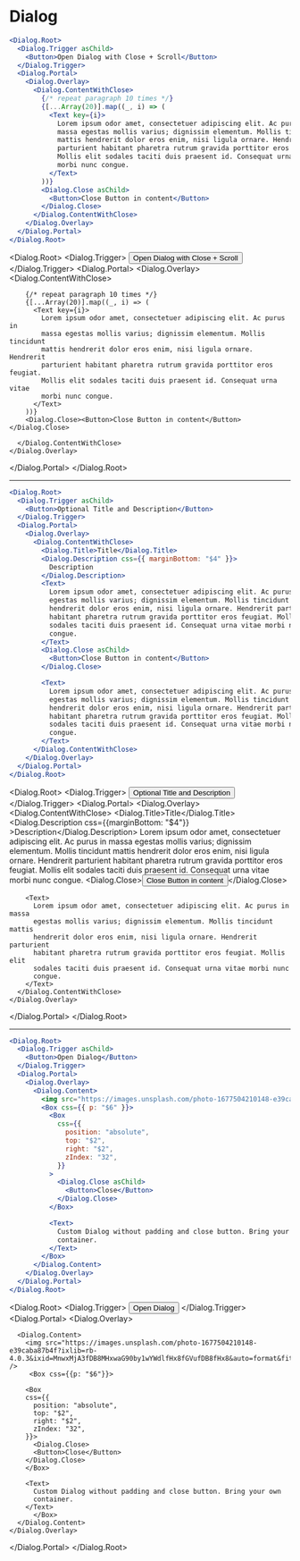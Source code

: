 
# Dialog

```jsx
<Dialog.Root>
  <Dialog.Trigger asChild>
    <Button>Open Dialog with Close + Scroll</Button>
  </Dialog.Trigger>
  <Dialog.Portal>
    <Dialog.Overlay>
      <Dialog.ContentWithClose>
        {/* repeat paragraph 10 times */}
        {[...Array(20)].map((_, i) => (
          <Text key={i}>
            Lorem ipsum odor amet, consectetuer adipiscing elit. Ac purus in
            massa egestas mollis varius; dignissim elementum. Mollis tincidunt
            mattis hendrerit dolor eros enim, nisi ligula ornare. Hendrerit
            parturient habitant pharetra rutrum gravida porttitor eros feugiat.
            Mollis elit sodales taciti duis praesent id. Consequat urna vitae
            morbi nunc congue.
          </Text>
        ))}
        <Dialog.Close asChild>
          <Button>Close Button in content</Button>
        </Dialog.Close>
      </Dialog.ContentWithClose>
    </Dialog.Overlay>
  </Dialog.Portal>
</Dialog.Root>
```

<Dialog.Root>
  <Dialog.Trigger>
    <Button>Open Dialog with Close + Scroll</Button>
  </Dialog.Trigger>
  <Dialog.Portal>
    <Dialog.Overlay>
      <Dialog.ContentWithClose>

        {/* repeat paragraph 10 times */}
        {[...Array(20)].map((_, i) => (
          <Text key={i}>
            Lorem ipsum odor amet, consectetuer adipiscing elit. Ac purus in
            massa egestas mollis varius; dignissim elementum. Mollis tincidunt
            mattis hendrerit dolor eros enim, nisi ligula ornare. Hendrerit
            parturient habitant pharetra rutrum gravida porttitor eros feugiat.
            Mollis elit sodales taciti duis praesent id. Consequat urna vitae
            morbi nunc congue.
          </Text>
        ))}
        <Dialog.Close><Button>Close Button in content</Button></Dialog.Close>

      </Dialog.ContentWithClose>
    </Dialog.Overlay>

  </Dialog.Portal>
</Dialog.Root>

---

```jsx
<Dialog.Root>
  <Dialog.Trigger asChild>
    <Button>Optional Title and Description</Button>
  </Dialog.Trigger>
  <Dialog.Portal>
    <Dialog.Overlay>
      <Dialog.ContentWithClose>
        <Dialog.Title>Title</Dialog.Title>
        <Dialog.Description css={{ marginBottom: "$4" }}>
          Description
        </Dialog.Description>
        <Text>
          Lorem ipsum odor amet, consectetuer adipiscing elit. Ac purus in massa
          egestas mollis varius; dignissim elementum. Mollis tincidunt mattis
          hendrerit dolor eros enim, nisi ligula ornare. Hendrerit parturient
          habitant pharetra rutrum gravida porttitor eros feugiat. Mollis elit
          sodales taciti duis praesent id. Consequat urna vitae morbi nunc
          congue.
        </Text>
        <Dialog.Close asChild>
          <Button>Close Button in content</Button>
        </Dialog.Close>

        <Text>
          Lorem ipsum odor amet, consectetuer adipiscing elit. Ac purus in massa
          egestas mollis varius; dignissim elementum. Mollis tincidunt mattis
          hendrerit dolor eros enim, nisi ligula ornare. Hendrerit parturient
          habitant pharetra rutrum gravida porttitor eros feugiat. Mollis elit
          sodales taciti duis praesent id. Consequat urna vitae morbi nunc
          congue.
        </Text>
      </Dialog.ContentWithClose>
    </Dialog.Overlay>
  </Dialog.Portal>
</Dialog.Root>
```

<Dialog.Root>
  <Dialog.Trigger>
    <Button>Optional Title and Description</Button>
  </Dialog.Trigger>
  <Dialog.Portal>
    <Dialog.Overlay>
      <Dialog.ContentWithClose>
        <Dialog.Title>Title</Dialog.Title>
        <Dialog.Description
        css={{marginBottom: "$4"}}
        >Description</Dialog.Description>
  <Text>
          Lorem ipsum odor amet, consectetuer adipiscing elit. Ac purus in massa
          egestas mollis varius; dignissim elementum. Mollis tincidunt mattis
          hendrerit dolor eros enim, nisi ligula ornare. Hendrerit parturient
          habitant pharetra rutrum gravida porttitor eros feugiat. Mollis elit
          sodales taciti duis praesent id. Consequat urna vitae morbi nunc
          congue.
        </Text>
        <Dialog.Close><Button>Close Button in content</Button></Dialog.Close>

        <Text>
          Lorem ipsum odor amet, consectetuer adipiscing elit. Ac purus in massa
          egestas mollis varius; dignissim elementum. Mollis tincidunt mattis
          hendrerit dolor eros enim, nisi ligula ornare. Hendrerit parturient
          habitant pharetra rutrum gravida porttitor eros feugiat. Mollis elit
          sodales taciti duis praesent id. Consequat urna vitae morbi nunc
          congue.
        </Text>
      </Dialog.ContentWithClose>
    </Dialog.Overlay>

  </Dialog.Portal>
</Dialog.Root>

---

```jsx
<Dialog.Root>
  <Dialog.Trigger asChild>
    <Button>Open Dialog</Button>
  </Dialog.Trigger>
  <Dialog.Portal>
    <Dialog.Overlay>
      <Dialog.Content>
        <img src="https://images.unsplash.com/photo-1677504210148-e39caba87b4f?ixlib=rb-4.0.3&ixid=MnwxMjA3fDB8MHxwaG90by1wYWdlfHx8fGVufDB8fHx8&auto=format&fit=crop&w=3928&q=80" />
        <Box css={{ p: "$6" }}>
          <Box
            css={{
              position: "absolute",
              top: "$2",
              right: "$2",
              zIndex: "32",
            }}
          >
            <Dialog.Close asChild>
              <Button>Close</Button>
            </Dialog.Close>
          </Box>

          <Text>
            Custom Dialog without padding and close button. Bring your own
            container.
          </Text>
        </Box>
      </Dialog.Content>
    </Dialog.Overlay>
  </Dialog.Portal>
</Dialog.Root>
```

<Dialog.Root>
  <Dialog.Trigger>
    <Button>Open Dialog</Button>
  </Dialog.Trigger>
  <Dialog.Portal>
    <Dialog.Overlay>

      <Dialog.Content>
        <img src="https://images.unsplash.com/photo-1677504210148-e39caba87b4f?ixlib=rb-4.0.3&ixid=MnwxMjA3fDB8MHxwaG90by1wYWdlfHx8fGVufDB8fHx8&auto=format&fit=crop&w=3928&q=80" />
         <Box css={{p: "$6"}}>

        <Box
        css={{
          position: "absolute",
          top: "$2",
          right: "$2",
          zIndex: "32",
        }}>
          <Dialog.Close>
          <Button>Close</Button>
        </Dialog.Close>
        </Box>

        <Text>
          Custom Dialog without padding and close button. Bring your own
          container.
        </Text>
          </Box>
      </Dialog.Content>
    </Dialog.Overlay>

  </Dialog.Portal>
</Dialog.Root>

